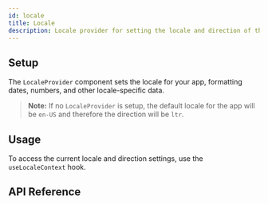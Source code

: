 ```yaml
---
id: locale
title: Locale
description: Locale provider for setting the locale and direction of the app.
---
```


## Setup

The `LocaleProvider` component sets the locale for your app, formatting dates, numbers, and other
locale-specific data.

> **Note:** If no `LocaleProvider` is setup, the default locale for the app will be `en-US` and
> therefore the direction will be `ltr`.

<Example id="setup" />

## Usage

To access the current locale and direction settings, use the `useLocaleContext` hook.

<Example id="usage" />

## API Reference

<ComponentTypes id="locale" />

